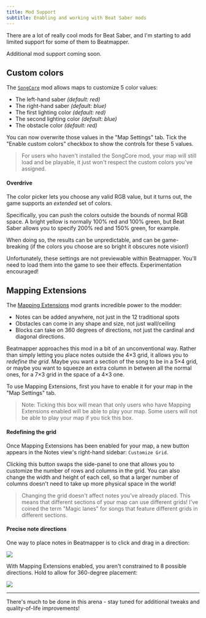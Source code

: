 ```yaml
---
title: Mod Support
subtitle: Enabling and working with Beat Saber mods
---
```



There are a lot of really cool mods for Beat Saber, and I'm starting to add limited support for some of them to Beatmapper.

Additional mod support coming soon.

## Custom colors

The [`SongCore`](https://github.com/Kylemc1413/SongCore) mod allows maps to customize 5 color values:

- The left-hand saber _(default: red)_
- The right-hand saber _(default: blue)_
- The first lighting color _(default: red)_
- The second lighting color _(default: blue)_
- The obstacle color _(default: red)_

You can now overwrite those values in the "Map Settings" tab. Tick the "Enable custom colors" checkbox to show the controls for these 5 values.

> For users who haven't installed the SongCore mod, your map will still load and be playable, it just won't respect the custom colors you've assigned.

#### Overdrive

The color picker lets you choose any valid RGB value, but it turns out, the game supports an _extended_ set of colors.

Specifically, you can push the colors outside the bounds of normal RGB space. A bright yellow is normally 100% red and 100% green, but Beat Saber allows you to specify 200% red and 150% green, for example.

When doing so, the results can be unpredictable, and can be game-breaking (if the colors you choose are so bright it obscures note vision!)

Unfortunately, these settings are not previewable within Beatmapper. You'll need to load them into the game to see their effects. Experimentation encouraged!

## Mapping Extensions

The [Mapping Extensions](https://github.com/Kylemc1413/MappingExtensions) mod grants incredible power to the modder:

- Notes can be added anywhere, not just in the 12 traditional spots
- Obstacles can come in any shape and size, not just wall/ceiling
- Blocks can take on 360 degrees of directions, not just the cardinal and diagonal directions.

Beatmapper approaches this mod in a bit of an unconventional way. Rather than simply letting you place notes outside the 4×3 grid, it allows you to _redefine the grid_. Maybe you want a section of the song to be in a 5×4 grid, or maybe you want to squeeze an extra column in between all the normal ones, for a 7×3 grid in the space of a 4×3 one.

To use Mapping Extensions, first you have to enable it for your map in the "Map Settings" tab.

> Note: Ticking this box will mean that only users who have Mapping Extensions enabled will be able to play your map. Some users will not be able to play your map if you tick this box.

#### Redefining the grid

Once Mapping Extensions has been enabled for your map, a new button appears in the Notes view's right-hand sidebar: `Customize Grid`.

Clicking this button swaps the side-panel to one that allows you to customize the number of rows and columns in the grid. You can also change the width and height of each cell, so that a larger number of columns doesn't need to take up more physical space in the world!

> Changing the grid doesn't affect notes you've already placed. This means that different sections of your map can use different grids! I've coined the term "Magic lanes" for songs that feature different grids in different sections.

#### Precise note directions

One way to place notes in Beatmapper is to click and drag in a direction:


<img src={dragDirectionSrc} width={474} />

With Mapping Extensions enabled, you aren't constrained to 8 possible directions. Hold <MetaKey /> to allow for 360-degree placement:


<img src={threeSixtySrc} width={474} />

---

There's much to be done in this arena - stay tuned for additional tweaks and quality-of-life improvements!

